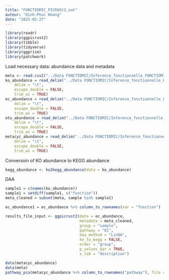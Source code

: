 ```yaml
---
title: "FONCTIOMIC_PICRUSt2_out"
auteur: "Dinh-Phuc Hoang"
date: "2025-02-27"
---
```


```r
library(readr)
library(ggpicrust2)
library(tibble)
library(tidyverse)
library(ggprism)
library(patchwork)
```
Load necessary data: abundance data and metadata
```r
meta <- read.csv2("../Data FONCTIOMIC/Inference_fonctionnelle_FONCTIOMIC/03_dimimos_terrain.csv", sep = ",", header = TRUE)
ko_abundance = read_delim("../Data FONCTIOMIC/Inference_fonctionnelle_FONCTIOMIC/16S/picrust2_out/KO_metagenome_out/pred_metagenome_unstrat.tsv.gz",
    delim = "\t",
    escape_double = FALSE,
    trim_ws = TRUE)
ec_abundance = read_delim("../Data FONCTIOMIC/Inference_fonctionnelle_FONCTIOMIC/16S/picrust2_out/EC_metagenome_out/pred_metagenome_unstrat.tsv.gz",
    delim = "\t",
    escape_double = FALSE,
    trim_ws = TRUE)
otu_abundance = read_delim("../Data FONCTIOMIC/Inference_fonctionnelle_FONCTIOMIC/16S/03_dimimos_terrain.seq_abundance.16S.tsv",
    delim = "\t",
    escape_double = FALSE,
    trim_ws = TRUE)
metacyc_abundance = read_delim("../Data FONCTIOMIC/Inference_fonctionnelle_FONCTIOMIC/16S/picrust2_out/pathways_out/path_abun_unstrat.tsv.gz",
    delim = "\t",
    escape_double = FALSE,
    trim_ws = TRUE)
```
Conversoin of KO abundance to KEGG abundance
```r
kegg_abundance <- ko2kegg_abundance(data = ko_abundance)
```
DAA
```r
sample1 = c(names(ko_abundance))
sample1 = setdiff(sample1, c("function"))
meta_cleaned = subset(meta, sample %in% sample1)

ec_abundance1 = ec_abundance %>% column_to_rownames(var = "function")

results_file_input <- ggpicrust2(data = ec_abundance,
                                 metadata = meta_cleaned,
                                 group = "sample",
                                 pathway = "EC",
                                 daa_method = "LinDA",
                                 ko_to_kegg = FALSE,
                                 order = "group",
                                 p_values_bar = TRUE,
                                 x_lab = "description")
```

```r
data(metacyc_abundance)
data(meta)
pathway_pca(metacyc_abundance %>% column_to_rownames("pathway"), file = meta_cleaned, "sample")
```